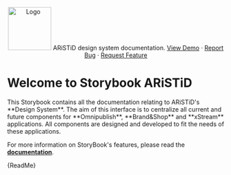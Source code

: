 

<Meta title="Introduction" />

<style>
{`
  .git-intro {
    display: none;
  }
  .header-block, .storybook-intro {
    margin-bottom: 30px;
  }
`}
</style>

<div align="center" className="header-block">
    <img src="public/images/logo-aristid.png" alt="Logo" height="100px" />
    <span align="center">
        ARiSTiD design system documentation.
        <a href="https://storybook.aristid.com/?path=/docs/introduction-wip--docs">View Demo</a>
        ·
        <a href="https://gitlab.aristid.com/dev/design-system/-/issues">Report Bug</a>
        ·
        <a href="https://gitlab.aristid.com/dev/design-system/-/issues">Request Feature</a>
    </span>
</div>


<div className="storybook-intro">
  <h1>Welcome to Storybook ARiSTiD</h1>

  <span>
    This Storybook contains all the documentation relating to ARiSTiD's **Design System**.
    The aim of this interface is to centralize all current and future components for **Omnipublish**, **Brand&Shop** and **xStream** applications.
    All components are designed and developed to fit the needs of these applications.
  </span>

  For more information on StoryBook's features, please read the [**documentation**](https://storybook.js.org/docs/react/get-started/install/).
</div>

<Markdown>{ReadMe}</Markdown>